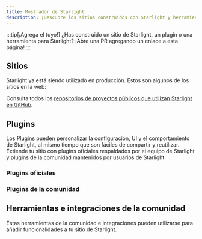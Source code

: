 ```yaml
---
title: Mostrador de Starlight
description: ¡Descubre los sitios construidos con Starlight y herramientas comunitarias que amplían Starlight!
---
```


:::tip[¡Agrega el tuyo!]
¿Has construido un sitio de Starlight, un plugin o una herramienta para Starlight?
¡Abre una PR agregando un enlace a esta página!
:::

## Sitios


Starlight ya está siendo utilizado en producción. Estos son algunos de los sitios en la web:

<ShowcaseSites />

Consulta todos los [repositorios de proyectos públicos que utilizan Starlight en GitHub](https://github.com/withastro/starlight/network/dependents).

## Plugins

Los [Plugins](/es/reference/plugins) pueden personalizar la configuración, UI y el comportamiento de Starlight, al mismo tiempo que son fáciles de compartir y reutilizar.
Extiende tu sitio con plugins oficiales respaldados por el equipo de Starlight y plugins de la comunidad mantenidos por usuarios de Starlight.

### Plugins oficiales

<CardGrid>
	<LinkCard
		href="/es/guides/site-search/#algolia-docsearch"
		title="Algolia DocSearch"
		description="Reemplaza Pagefind, el proveedor de búsqueda predeterminado con Algolia DocSearch."
	/>
</CardGrid>

### Plugins de la comunidad

<CardGrid>
	<LinkCard
		href="https://github.com/HiDeoo/starlight-links-validator"
		title="starlight-links-validator"
		description="Verifica en tus páginas de Starlight si hay enlaces rotos."
	/>
	<LinkCard
		href="https://github.com/HiDeoo/starlight-typedoc"
		title="starlight-typedoc"
		description="Genera páginas de Starlight a partir de TypeScript usando TypeDoc."
	/>
</CardGrid>

## Herramientas e integraciones de la comunidad


Estas herramientas de la comunidad e integraciones pueden utilizarse para añadir funcionalidades a tu sitio de Starlight.

<CardGrid>
	<LinkCard
		href="https://www.feelback.dev/blog/new-astro-starlight-integration/"
		title="FeelBack"
		description="Agrega un sistema de opinión de usuarios a tus páginas de documentación."
	/>
	<LinkCard
		href="https://github.com/HiDeoo/starlight-blog"
		title="starlight-blog"
		description="Agrega un blog a tu sitio de documentación."
	/>
	<LinkCard
		href="https://github.com/HiDeoo/starlight-openapi"
		title="starlight-openapi"
		description="Crea páginas de documentación a partir de especificaciones OpenAPI/Swagger."
	/>
</CardGrid>

